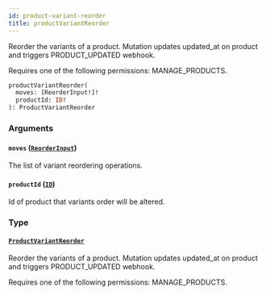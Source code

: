 ```yaml
---
id: product-variant-reorder
title: productVariantReorder
---
```


Reorder the variants of a product. Mutation updates updated_at on product and triggers PRODUCT_UPDATED webhook.

Requires one of the following permissions: MANAGE_PRODUCTS.

```graphql
productVariantReorder(
  moves: [ReorderInput!]!
  productId: ID!
): ProductVariantReorder
```

### Arguments

#### `moves` ([`ReorderInput`](../../../developer/api-reference/inputs/reorder-input))

The list of variant reordering operations.

#### `productId` ([`ID`](../../../developer/api-reference/scalars/id))

Id of product that variants order will be altered.

### Type

#### [`ProductVariantReorder`](../../../developer/api-reference/objects/product-variant-reorder)

Reorder the variants of a product. Mutation updates updated_at on product and triggers PRODUCT_UPDATED webhook.

Requires one of the following permissions: MANAGE_PRODUCTS.
